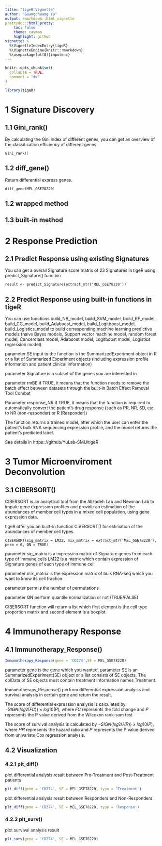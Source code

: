 ---
title: "tigeR Vignette"
author: "Guangchuang Yu"
output: rmarkdown::html_vignette
prettydoc::html_pretty:
    toc: false
    theme: cayman
    highlight: github
vignette: >
  %\VignetteIndexEntry{tigeR}
  %\VignetteEngine{knitr::rmarkdown}
  %\usepackage[utf8]{inputenc}
---

```{r, include = FALSE}
knitr::opts_chunk$set(
  collapse = TRUE,
  comment = "#>"
)
```

```{r setup}
library(tigeR)
```
# 1 Signature Discovery
## 1.1 Gini_rank()
By calculating the Gini index of different genes, you can get an overview of the classification efficiency of different genes.
```
Gini_rank()
```
## 1.2 diff_gene()
Return differential express genes.
```
diff_gene(MEL_GSE78220)
```
## 1.2 wrapped method
## 1.3 built-in method

# 2 Response Prediction
## 2.1 Predict Response using existing Signatures
You can get a overall Signature score matrix of 23 Signatures in tigeR using predict_Signature() function
```
result <- predict_Signature(extract_mtr('MEL_GSE78220'))
```
## 2.2 Predict Response using built-in functions in tigeR
You can use functions build_NB_model, build_SVM_model, build_RF_model, build_CC_model, build_Adaboost_model, build_Logitboost_model, build_Logistics_model to build corresponding machine learning predictive models (naive Bayes models, Support vector machine model, random forest model, Cancerclass model, Adaboost model, Logitboost model, Logistics regression model). 

parameter SE input to the function is the SummarizedExperiment object in R or a list of Summarized Experiment objects (including expression profile information and patient clinical information)

parameter Signature is a subset of the genes you are interested in

parameter rmBE if TRUE, it means that the function needs to remove the batch effect between datasets through the built-in Batch Effect Removal Tool Combat

Parameter response_NR if TRUE, it means that the function is required to automatically convert the patient's drug response (such as PR, NR, SD, etc. to NR (non-responder) or R (Responder))


The function returns a trained model, after which the user can enter the patient's bulk RNA sequencing expression profile, and the model returns the patient's predicted label.

See details in https:://github/YuLab-SMU/tigeR

# 3 Tumor Microenviroment Deconvolution
## 3.1 CIBERSORT()
CIBERSORT is an analytical tool from the Alizadeh Lab and Newman Lab to impute gene expression profiles and provide an estimation of the abundances of member cell types in a mixed cell population, using gene expression data.

tigeR offer you an built-in function CIBERSORT() for estimation of the abundances of member cell types.
```
CIBERSORT(sig_matrix = LM22, mix_matrix = extract_mtr('MEL_GSE78220'), perm = 0, QN = TRUE)
```
parameter sig_matrix is a expression matrix of Signature genes from each type of immune cells
  LM22 is a matrix which contain expression of Signature genes of each type of immune cell

parameter mix_matrix is the expression matrix of bulk RNA-seq which you want to know its cell fraction

parameter perm is the number of permutations

parameter QN perform quantile normalization or not (TRUE/FALSE)

CIBERSORT function will return a list which first element is the cell type proportion matrix and second element is a boxplot.

# 4 Immunotherapy Response
## 4.1 Immunotherapy_Response()
```{r}
Immunotherapy_Response(gene = 'CD274',SE = MEL_GSE78220)
```
parameter gene is the gene which you wanted.
parameter SE is an SummarizedExperiment(SE) object or a list consists of SE objects. The colData of SE objects must contain treatment information names Treatment.

Immunotherapy_Response() perform differential expression analysis and survival analysis in certain gene and return the result.

The score of differential expression analysis is calculated by −𝑆𝐼𝐺𝑁(𝑙𝑜𝑔2(𝐹𝐶)) × 𝑙𝑜𝑔10(𝑃), where 𝐹𝐶 represents the fold change and 𝑃 represents the P value derived from the Wilcoxon rank-sum test

The score of survival analysis is calculated by −𝑆𝐼𝐺𝑁(𝑙𝑜𝑔2(𝐻𝑅)) × 𝑙𝑜𝑔10(𝑃), where 𝐻𝑅 represents the hazard ratio and 𝑃 represents the P value derived from univariate Cox regression analysis.

## 4.2 Visualization
### 4.2.1 plt_diff()

plot differential analysis result between Pre-Treatment and Post-Treatment patients
```{r}
plt_diff(gene = 'CD274', SE = MEL_GSE78220, type = 'Treatment') 
```

plot differential analysis result between Responders and Non-Responders
```{r}
plt_diff(gene = 'CD274', SE = MEL_GSE78220, type = 'Response')
```

### 4.2.2 plt_surv()
plot survival analysis result
```{r}
plt_surv(gene = 'CD274', SE = MEL_GSE78220)
```
